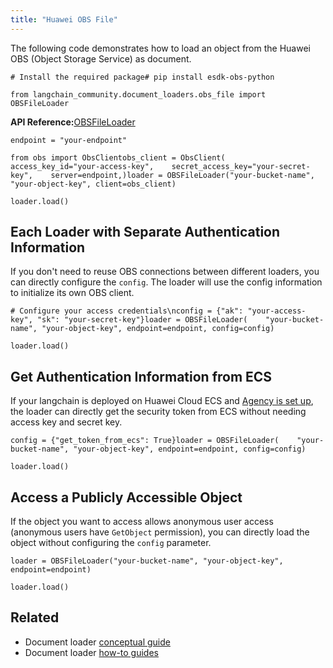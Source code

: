```yaml
---
title: "Huawei OBS File"
---
```


The following code demonstrates how to load an object from the Huawei OBS (Object Storage Service) as document.

```
# Install the required package# pip install esdk-obs-python
```

```
from langchain_community.document_loaders.obs_file import OBSFileLoader
```

**API Reference:**[OBSFileLoader](https://python.langchain.com/api_reference/community/document_loaders/langchain_community.document_loaders.obs_file.OBSFileLoader.html)

```
endpoint = "your-endpoint"
```

```
from obs import ObsClientobs_client = ObsClient(    access_key_id="your-access-key",    secret_access_key="your-secret-key",    server=endpoint,)loader = OBSFileLoader("your-bucket-name", "your-object-key", client=obs_client)
```

```
loader.load()
```

## Each Loader with Separate Authentication Information

If you don't need to reuse OBS connections between different loaders, you can directly configure the `config`. The loader will use the config information to initialize its own OBS client.

```
# Configure your access credentials\nconfig = {"ak": "your-access-key", "sk": "your-secret-key"}loader = OBSFileLoader(    "your-bucket-name", "your-object-key", endpoint=endpoint, config=config)
```

```
loader.load()
```

## Get Authentication Information from ECS

If your langchain is deployed on Huawei Cloud ECS and [Agency is set up](https://support.huaweicloud.com/intl/en-us/usermanual-ecs/ecs_03_0166.html#section7), the loader can directly get the security token from ECS without needing access key and secret key.

```
config = {"get_token_from_ecs": True}loader = OBSFileLoader(    "your-bucket-name", "your-object-key", endpoint=endpoint, config=config)
```

```
loader.load()
```

## Access a Publicly Accessible Object

If the object you want to access allows anonymous user access (anonymous users have `GetObject` permission), you can directly load the object without configuring the `config` parameter.

```
loader = OBSFileLoader("your-bucket-name", "your-object-key", endpoint=endpoint)
```

```
loader.load()
```

## Related

* Document loader [conceptual guide](/src/oss/concepts/document_loaders)
* Document loader [how-to guides](/src/oss/how_to/#document-loaders)
